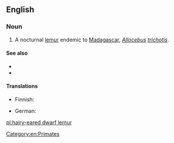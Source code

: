 ==English==

===Noun===
{{en-noun|head=[[hairy]]-[[ear]]ed [[dwarf lemur]]}}

# A nocturnal [[lemur]] endemic to [[Madagascar]], ''[[Allocebus]] [[trichotis]]''.

====See also====
*{{pedialite|Hairy-eared Dwarf Lemur}}
*{{specieslite|Allocebus trichotis}}

====Translations====
{{trans-top|''Allocebus trichotis''}}
* Finnish: {{t-|fi|karvakorvamaki}}
{{trans-mid}}
* German: {{t-|de|Büschelohrmaki|m}}
{{trans-bottom}}

[[Category:en:Primates]]

[[pl:hairy-eared dwarf lemur]]